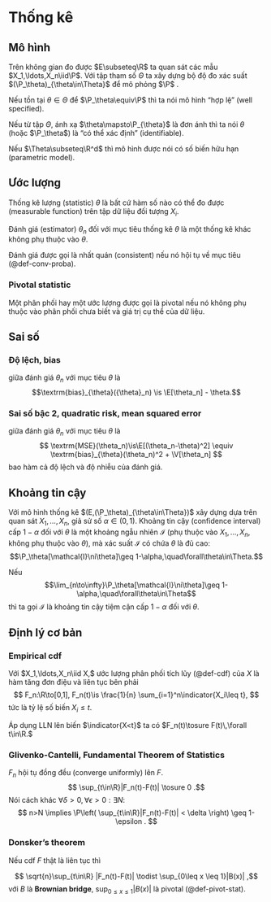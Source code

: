 # Thống kê

## Mô hình

Trên không gian đo được
$E\subseteq\R$
ta quan sát các mẫu
$X_1,\ldots,X_n\iid\P$.
Với tập tham số
$\Theta$
ta xây dựng bộ độ đo xác suất
$(\P_\theta)_{\theta\in\Theta}$
để mô phỏng
$\P$
.

Nếu tồn tại
$\theta\in\Theta$
để
$\P_\theta\equiv\P$
thì ta nói mô hình "hợp lệ"
(well specified).

Nếu từ tập $\Theta$,
ánh xạ
$\theta\mapsto\P_{\theta}$
là đơn ánh
thì ta nói $\theta$ (hoặc $\P_\theta$) là
"có thể xác định" (identifiable).


Nếu
$\Theta\subseteq\R^d$
thì mô hình được nói có số biến hữu hạn
(parametric model).

## Ước lượng

Thống kê lượng (statistic) $\theta$
là bất cứ hàm số nào có thể đo được (measurable function)
trên tập dữ liệu đối tượng $X_i$.

Đánh giá (estimator) $\theta_n$
đối với mục tiêu thống kê $\theta$
là một thống kê khác không phụ thuộc vào $\theta$.

Đánh giá được gọi là nhất quán (consistent) nếu nó hội tụ về
mục tiêu (@def-conv-proba).

:::{#def-pivot-stat}
### Pivotal statistic
Một phân phối hay một ước lượng
được gọi là pivotal nếu nó không phụ thuộc vào
phân phối chưa biết và
giá trị cụ thể của dữ liệu.
:::

## Sai số
:::{#def-bias}
### Độ lệch, bias
giữa đánh giá $\theta_n$ với mục tiêu $\theta$ là
$$\textrm{bias}_{\theta}({\theta}_n) \is \E[\theta_n] - \theta.$$
:::

:::{#def-mse}
### Sai số bậc 2, quadratic risk, mean squared error
giữa đánh giá $\theta_n$ với mục tiêu $\theta$ là
$$
\textrm{MSE}(\theta_n)\is\E[(\theta_n-\theta)^2]
\equiv
\textrm{bias}_{\theta}(\theta_n)^2
+
\V[\theta_n]
$$
bao hàm cả độ lệch và độ nhiễu của đánh giá.
:::

## Khoảng tin cậy

Với mô hình thống kê
$(E,(\P_\theta)_{\theta\in\Theta})$
xây dựng dựa trên quan sát
$X_1,\ldots,X_n$,
giả sử số
$\alpha\in(0,1).$
Khoảng tin cậy (confidence interval)
cấp
$1-\alpha$ đối với $\theta$ là một khoảng ngẫu nhiên
$\mathcal{I}$
(phụ thuộc vào $X_1,\ldots,X_n$,
không phụ thuộc vào $\theta$),
mà xác suất $\mathcal{I}$
có chứa $\theta$ là đủ cao:
$$\P_\theta[\mathcal{I}\ni\theta]\geq 1-\alpha,\quad\forall\theta\in\Theta.$$

Nếu
$$\lim_{n\to\infty}\P_\theta[\mathcal{I}\ni\theta]\geq 1-\alpha,\quad\forall\theta\in\Theta$$
thì ta gọi $\mathcal{I}$
là khoảng tin cậy tiệm cận cấp $1-\alpha$
đối với $\theta$.

## Định lý cơ bản

:::{#def-emprical-cdf}
### Empirical cdf
Với
$X_1,\ldots,X_n\iid X,$
ước lượng phân phối tích lũy (@def-cdf) của $X$
là hàm tăng đơn điệu và liên tục bên phải
$$
F_n:\R\to[0,1],
F_n(t)\is
\frac{1}{n}
\sum_{i=1}^n\indicator{X_i\leq t},
$$
tức là tỷ lệ số biến $X_i\leq t.$
:::

Áp dụng LLN lên biến
$\indicator{X<t}$ ta có
$F_n(t)\tosure F(t)\,\forall t\in\R.$

:::{#thm-fundamental}
### Glivenko-Cantelli, Fundamental Theorem of Statistics
$F_n$ hội tụ đồng đều (converge uniformly) lên $F.$
$$
\sup_{t\in\R}|F_n(t)-F(t)|
\tosure 0
.$$
Nói cách khác
$\forall\delta>0,\forall\epsilon>0:\exists N:$
$$
n>N \implies
\P\left(
\sup_{t\in\R}|F_n(t)-F(t)| < \delta
\right)
\geq 1-\epsilon
.
$$
:::

:::{#thm-donsker}
### Donsker's theorem
Nếu cdf $F$ thật là liên tục thì

$$
\sqrt{n}\sup_{t\in\R}
|F_n(t)-F(t)|
\todist
\sup_{0\leq x \leq 1}|B(x)|
,$$
với
$B$ là **Brownian bridge**,
$\sup_{0\leq x \leq 1}|B(x)|$ là pivotal (@def-pivot-stat).
:::
